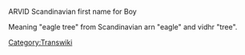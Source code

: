 ARVID  
Scandinavian first name for Boy

Meaning "eagle tree" from Scandinavian arn "eagle" and vidhr "tree".

[[Category:Transwiki]]
